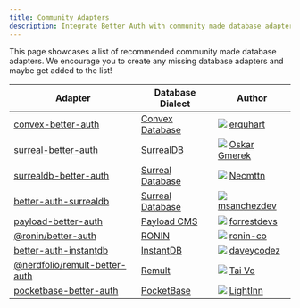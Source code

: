 ```yaml
---
title: Community Adapters
description: Integrate Better Auth with community made database adapters.
---
```


This page showcases a list of recommended community made database adapters.
We encourage you to create any missing database adapters and maybe get added to the list!

| Adapter                                                                                                 | Database Dialect                           | Author                                                                                                                                                            |
| ------------------------------------------------------------------------------------------------------- | ------------------------------------------ | ----------------------------------------------------------------------------------------------------------------------------------------------------------------- |
| [convex-better-auth](https://github.com/get-convex/better-auth)                                         | [Convex Database](https://www.convex.dev/) | <img src="https://github.com/erquhart.png" className="rounded-full w-6 h-6 border opacity-70 m-0 inline mr-1" /> [erquhart](https://github.com/erquhart)          |
| [surreal-better-auth](https://github.com/oskar-gmerek/surreal-better-auth)                              | [SurrealDB](https://surrealdb.com/)        | <img src="https://github.com/oskar-gmerek.png" className="rounded-full w-6 h-6 border opacity-70 m-0 inline mr-1" /> <a href="https://oskargmerek.com" alt="Web Developer UK">Oskar Gmerek</a>   |
| [surrealdb-better-auth](https://github.com/Necmttn/surrealdb-better-auth)                               | [Surreal Database](https://surrealdb.com/) | <img src="https://github.com/Necmttn.png" className="rounded-full w-6 h-6 border opacity-70 m-0 inline mr-1" /> [Necmttn](https://github.com/Necmttn)             |
| [better-auth-surrealdb](https://github.com/msanchezdev/better-auth-surrealdb)                           | [Surreal Database](https://surrealdb.com/) | <img src="https://github.com/msanchezdev.png" className="rounded-full w-6 h-6 border opacity-70 m-0 inline mr-1" /> [msanchezdev](https://github.com/msanchezdev)             |
| [payload-better-auth](https://github.com/ForrestDevs/payload-better-auth/tree/main/packages/db-adapter) | [Payload CMS](https://payloadcms.com/)     | <img src="https://github.com/forrestdevs.png" className="rounded-full w-6 h-6 border opacity-70 m-0 inline mr-1" /> [forrestdevs](https://github.com/forrestdevs) |
| [@ronin/better-auth](https://github.com/ronin-co/better-auth)                                           | [RONIN](https://ronin.co)                  | <img src="https://github.com/ronin-co.png" className="rounded-full w-6 h-6 border opacity-70 m-0 inline mr-1" /> [ronin-co](https://github.com/ronin-co)          |
| [better-auth-instantdb](https://github.com/daveyplate/better-auth-instantdb)                            | [InstantDB](https://www.instantdb.com/)    | <img src="https://github.com/daveycodez.png" className="rounded-full w-6 h-6 border opacity-70 m-0 inline mr-1" /> [daveycodez](https://github.com/daveycodez)    |
| [@nerdfolio/remult-better-auth](https://github.com/nerdfolio/remult-better-auth)                        | [Remult](https://remult.dev/)              | <img src="https://github.com/taivo.png" className="rounded-full w-6 h-6 border opacity-70 m-0 inline mr-1" /> [Tai Vo](https://github.com/taivo)                  |
| [pocketbase-better-auth](https://github.com/LightInn/pocketbase-better-auth)                             | [PocketBase](https://pocketbase.io/)       | <img src="https://github.com/LightInn.png" className="rounded-full w-6 h-6 border opacity-70 m-0 inline mr-1" /> [LightInn](https://github.com/LightInn)          |
